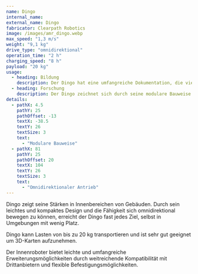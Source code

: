 ```yaml
---
name: Dingo
internal_name:
external_name: Dingo
fabricator: Clearpath Robotics
image: /images/amr_dingo.webp
max_speed: "1,3 m/s"
weight: "9,1 kg"
drive_type: "omnidirektional"
operation_time: "2 h"
charging_speed: "8 h"
payload: "20 kg"
usage:
  - heading: Bildung
    description: Der Dingo hat eine umfangreiche Dokumentation, die viele Demos und Tutorials bietet. Diese können leicht für Bildungszwecke verwendet werden und bieten einen unbeschwerten Einstieg in die Welt der Robotik.
  - heading: Forschung
    description: Der Dingo zeichnet sich durch seine modulare Bauweise aus, die eine schnelle Anpassung an individuelle Anforderungen ermöglicht und eine nahtlose Integration in spezifische Anwendungen gewährleistet. Dank seiner Kompatibilität mit einer Vielzahl von Sensoren und Zubehörteilen verschiedener Hersteller ist eine reibungslose Integration gewährleistet. Das vorhandene Robotic Operating System (ROS) bietet Forschern und Entwicklern einen effizienten Einstieg in die Arbeit mit dem Dingo. Durch diese herausragenden Eigenschaften wird der Dingo zu einer optimalen Wahl für anspruchsvolle Anwendungen, bei denen Flexibilität, Kompatibilität und eine effiziente Entwicklungsplattform von entscheidender Bedeutung sind.
details:
  - pathX: 4.5
    pathY: 25
    pathOffset: -13
    textX: -38.5
    textY: 26
    textSize: 3
    text:
      - "Modulare Bauweise"
  - pathX: 81
    pathY: 25
    pathOffset: 20
    textX: 104
    textY: 26
    textSize: 3
    text:
      - "Omnidirektionaler Antrieb"
---
```



Dingo zeigt seine Stärken in Innenbereichen von Gebäuden. Durch sein leichtes und kompaktes Design und die Fähigkeit sich omnidirektional bewegen zu können, erreicht der Dingo fast jedes Ziel, selbst in Umgebungen mit wenig Platz.

Dingo kann Lasten von bis zu 20 kg transportieren und ist sehr gut geeignet um 3D-Karten aufzunehmen.

Der Innenroboter bietet leichte und umfangreiche Erweiterungsmöglichkeiten durch weitreichende Kompatibilität mit Drittanbietern und flexible Befestigungsmöglichkeiten.

